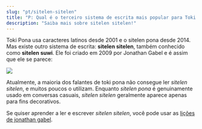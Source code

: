 ```yaml
---
slug: "pt/sitelen-sitelen"
title: "P: Qual é o terceiro sistema de escrita mais popular para Toki Pona?"
description: "Saiba mais sobre sitelen sitelen!"
---
```


Toki Pona usa caracteres latinos desde 2001 e o sitelen pona desde 2014. Mas existe outro sistema de escrita: **sitelen sitelen**, também conhecido como **sitelen suwi**. Ele foi criado em 2009 por Jonathan Gabel e é assim que ele se parece:

<img src="https://jonathangabel.com/images/t47/t47.09001_2_l.jpg" />

Atualmente, a maioria dos falantes de toki pona não consegue ler *sitelen sitelen*, e muitos poucos o utilizam. Enquanto *sitelen pona* é genuinamente usado em conversas casuais, *sitelen sitelen* geralmente aparece apenas para fins decorativos.

Se quiser aprender a ler e escrever *sitelen sitelen*, você pode usar as [lições de jonathan gabel](https://jonathangabel.com/toki-pona/).
